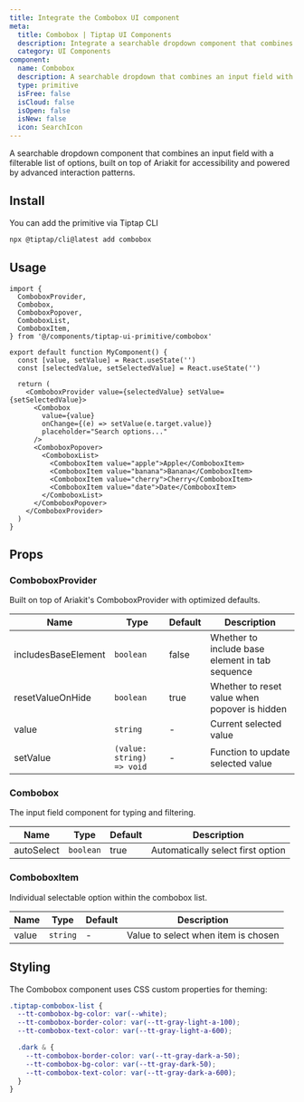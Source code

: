 ```yaml
---
title: Integrate the Combobox UI component
meta:
  title: Combobox | Tiptap UI Components
  description: Integrate a searchable dropdown component that combines an input field with a filterable list of options. Learn more in the docs.
  category: UI Components
component:
  name: Combobox
  description: A searchable dropdown that combines an input field with a filterable list of options for enhanced user interaction.
  type: primitive
  isFree: false
  isCloud: false
  isOpen: false
  isNew: false
  icon: SearchIcon
---
```



A searchable dropdown component that combines an input field with a filterable list of options, built on top of Ariakit for accessibility and powered by advanced interaction patterns.

<CodeDemo isScrollable src="https://template.tiptap.dev/preview/tiptap-ui-primitive/combobox" />

## Install

You can add the primitive via Tiptap CLI

```bash
npx @tiptap/cli@latest add combobox
```

## Usage

```tsx
import {
  ComboboxProvider,
  Combobox,
  ComboboxPopover,
  ComboboxList,
  ComboboxItem,
} from '@/components/tiptap-ui-primitive/combobox'

export default function MyComponent() {
  const [value, setValue] = React.useState('')
  const [selectedValue, setSelectedValue] = React.useState('')

  return (
    <ComboboxProvider value={selectedValue} setValue={setSelectedValue}>
      <Combobox
        value={value}
        onChange={(e) => setValue(e.target.value)}
        placeholder="Search options..."
      />
      <ComboboxPopover>
        <ComboboxList>
          <ComboboxItem value="apple">Apple</ComboboxItem>
          <ComboboxItem value="banana">Banana</ComboboxItem>
          <ComboboxItem value="cherry">Cherry</ComboboxItem>
          <ComboboxItem value="date">Date</ComboboxItem>
        </ComboboxList>
      </ComboboxPopover>
    </ComboboxProvider>
  )
}
```

## Props

### ComboboxProvider

Built on top of Ariakit's ComboboxProvider with optimized defaults.

| Name                | Type                      | Default | Description                                     |
| ------------------- | ------------------------- | ------- | ----------------------------------------------- |
| includesBaseElement | `boolean`                 | false   | Whether to include base element in tab sequence |
| resetValueOnHide    | `boolean`                 | true    | Whether to reset value when popover is hidden   |
| value               | `string`                  | -       | Current selected value                          |
| setValue            | `(value: string) => void` | -       | Function to update selected value               |

### Combobox

The input field component for typing and filtering.

| Name       | Type      | Default | Description                       |
| ---------- | --------- | ------- | --------------------------------- |
| autoSelect | `boolean` | true    | Automatically select first option |

### ComboboxItem

Individual selectable option within the combobox list.

| Name  | Type     | Default | Description                         |
| ----- | -------- | ------- | ----------------------------------- |
| value | `string` | -       | Value to select when item is chosen |

## Styling

The Combobox component uses CSS custom properties for theming:

```scss
.tiptap-combobox-list {
  --tt-combobox-bg-color: var(--white);
  --tt-combobox-border-color: var(--tt-gray-light-a-100);
  --tt-combobox-text-color: var(--tt-gray-light-a-600);

  .dark & {
    --tt-combobox-border-color: var(--tt-gray-dark-a-50);
    --tt-combobox-bg-color: var(--tt-gray-dark-50);
    --tt-combobox-text-color: var(--tt-gray-dark-a-600);
  }
}
```
